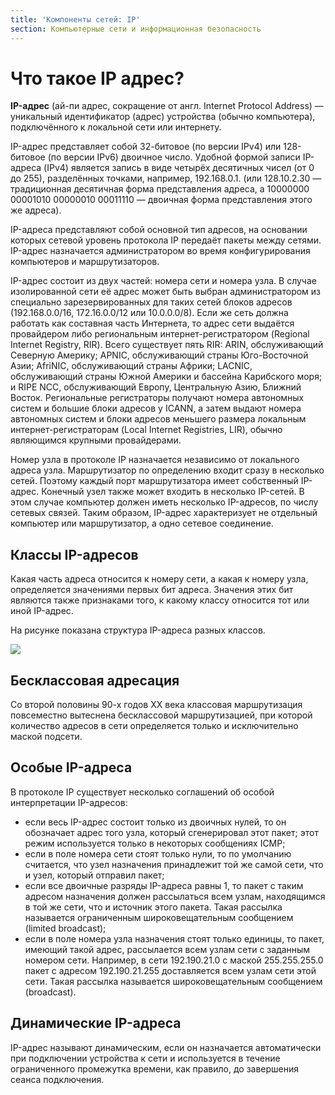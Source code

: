 ```yaml
---
title: 'Компоненты сетей: IP'
section: Компьютерные сети и информационная безопасность
---
```


# Что такое IP адрес?

**IP-адрес** (aй-пи адрес, сокращение от англ. Internet Protocol Address) — уникальный идентификатор (адрес) устройства (обычно компьютера), подключённого к локальной сети или интернету.

IP-адрес представляет собой 32-битовое (по версии IPv4) или 128-битовое (по версии IPv6) двоичное число. Удобной формой записи IP-адреса (IPv4) является запись в виде четырёх десятичных чисел (от 0 до 255), разделённых точками, например, 192.168.0.1. (или 128.10.2.30 — традиционная десятичная форма представления адреса, а 10000000 00001010 00000010 00011110 — двоичная форма представления этого же адреса).

IP-адреса представляют собой основной тип адресов, на основании которых сетевой уровень протокола IP передаёт пакеты между сетями. IP-адрес назначается администратором во время конфигурирования компьютеров и маршрутизаторов.

IP-адрес состоит из двух частей: номера сети и номера узла. В случае изолированной сети её адрес может быть выбран администратором из специально зарезервированных для таких сетей блоков адресов (192.168.0.0/16, 172.16.0.0/12 или 10.0.0.0/8). Если же сеть должна работать как составная часть Интернета, то адрес сети выдаётся провайдером либо pегиональным интернет-регистратором (Regional Internet Registry, RIR). Всего существует пять RIR: ARIN, обслуживающий Северную Америку; APNIC, обслуживающий страны Юго-Восточной Азии; AfriNIC, обслуживающий страны Африки; LACNIC, обслуживающий страны Южной Америки и бассейна Карибского моря; и RIPE NCC, обслуживающий Европу, Центральную Азию, Ближний Восток. Региональные регистраторы получают номера автономных систем и большие блоки адресов у ICANN, а затем выдают номера автономных систем и блоки адресов меньшего размера локальным интернет-регистраторам (Local Internet Registries, LIR), обычно являющимся крупными провайдерами.

Номер узла в протоколе IP назначается независимо от локального адреса узла. Маршрутизатор по определению входит сразу в несколько сетей. Поэтому каждый порт маршрутизатора имеет собственный IP-адрес. Конечный узел также может входить в несколько IP-сетей. В этом случае компьютер должен иметь несколько IP-адресов, по числу сетевых связей. Таким образом, IP-адрес характеризует не отдельный компьютер или маршрутизатор, а одно сетевое соединение.

## Классы IP-адресов

Какая часть адреса относится к номеру сети, а какая к номеру узла, определяется значениями первых бит адреса. Значения этих бит являются также признаками того, к какому классу относится тот или иной IP-адрес.

На рисунке показана структура IP-адреса разных классов.

![](https://res.cloudinary.com/dzfsp6wbp/image/upload/v1654027466/ip\_classes\_qemzok.gif "")

## Бесклассовая адресация

Со второй половины 90-х годов XX века классовая маршрутизация повсеместно вытеснена бесклассовой маршрутизацией, при которой количество адресов в сети определяется только и исключительно маской подсети.

## Особые IP-адреса

В протоколе IP существует несколько соглашений об особой интерпретации IP-адресов:

*   eсли весь IP-адрес состоит только из двоичных нулей, то он обозначает адрес того узла, который сгенерировал этот пакет; этот режим используется только в некоторых сообщениях ICMP;
*   eсли в поле номера сети стоят только нули, то по умолчанию считается, что узел назначения принадлежит той же самой сети, что и узел, который отправил пакет;
*   eсли все двоичные разряды IP-адреса равны 1, то пакет с таким адресом назначения должен рассылаться всем узлам, находящимся в той же сети, что и источник этого пакета. Такая рассылка называется ограниченным широковещательным сообщением (limited broadcast);
*   eсли в поле номера узла назначения стоят только единицы, то пакет, имеющий такой адрес, рассылается всем узлам сети с заданным номером сети. Например, в сети 192.190.21.0 с маской 255.255.255.0 пакет с адресом 192.190.21.255 доставляется всем узлам сети этой сети. Такая рассылка называется широковещательным сообщением (broadcast).

## Динамические IP-адреса

IP-адрес называют динамическим, если он назначается автоматически при подключении устройства к сети и используется в течение ограниченного промежутка времени, как правило, до завершения сеанса подключения.
